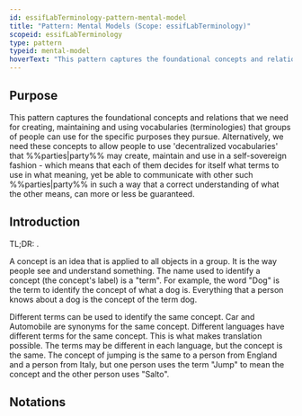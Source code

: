 ```yaml
---
id: essifLabTerminology-pattern-mental-model
title: "Pattern: Mental Models (Scope: essifLabTerminology)"
scopeid: essifLabTerminology
type: pattern
typeid: mental-model
hoverText: "This pattern captures the foundational concepts and relations that we need for creating, maintaining and using  (decentralized) vocabularies (terminologies) that groups of people can use for the specific purposes they pursue."
---
```


## Purpose
<!--Concisely describe what can you do with the pattern that is (at least) harder if you didn't have it.-->
This pattern captures the foundational concepts and relations that we need for creating, maintaining and using  vocabularies (terminologies) that groups of people can use for the specific purposes they pursue. Alternatively, we need these concepts to allow people to use 'decentralized vocabularies' that %%parties|party%% may create, maintain and use in a self-sovereign fashion - which means that each of them decides for itself what terms to use in what meaning, yet be able to communicate with other such %%parties|party%% in such a way that a correct understanding of what the other means, can more or less be guaranteed.

## Introduction
<!--Gently introduce the pattern, by referring to real-world situations and using colloquial terms, so that when someone has read the text, (s)he knows what it is about, and is ready to delve into the specifics of the pattern-->
TL;DR: .

A concept is an idea that is applied to all objects in a group. It is the way people see and understand something. The name used to identify a concept (the concept's label) is a "term". For example, the word "Dog" is the term to identify the concept of what a dog is. Everything that a person knows about a dog is the concept of the term dog.

Different terms can be used to identify the same concept. Car and Automobile are synonyms for the same concept. Different languages have different terms for the same concept. This is what makes translation possible. The terms may be different in each language, but the concept is the same. The concept of jumping is the same to a person from England and a person from Italy, but one person uses the term "Jump" to mean the concept and the other person uses "Salto".

## Notations
<!--This (optional) section specifies the notations that are used, or refers to such a specification.-->

## <!-- any number of other sections, as is fit for describing the pattern -->
<!--text as appropriate for such a section -->

<!--
---
## Footnotes

[//]: # This (optional) section contains any footnotes that may have been specified in the text above.

[^1]: the text for footnote [^1] goes here.

-->